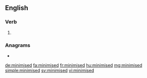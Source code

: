 ==English==

===Verb===
{{head|en|verb form}}

# {{en-past of|minimise}}

===Anagrams===
* {{l|en|de minimis}}

[[de:minimised]]
[[fa:minimised]]
[[fr:minimised]]
[[hu:minimised]]
[[mg:minimised]]
[[simple:minimised]]
[[sv:minimised]]
[[vi:minimised]]